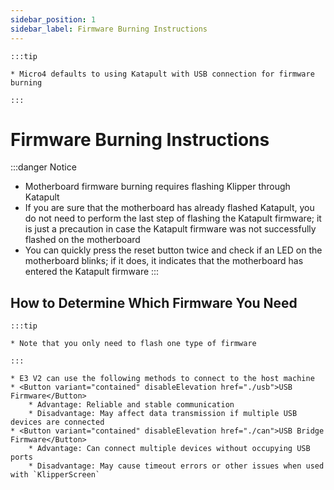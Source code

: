 ```yaml
---
sidebar_position: 1
sidebar_label: Firmware Burning Instructions
---
```



    :::tip

    * Micro4 defaults to using Katapult with USB connection for firmware burning

    :::

# Firmware Burning Instructions

:::danger Notice
* Motherboard firmware burning requires flashing Klipper through Katapult
* If you are sure that the motherboard has already flashed Katapult, you do not need to perform the last step of flashing the Katapult firmware; it is just a precaution in case the Katapult firmware was not successfully flashed on the motherboard
* You can quickly press the reset button twice and check if an LED on the motherboard blinks; if it does, it indicates that the motherboard has entered the Katapult firmware
:::

## How to Determine Which Firmware You Need

    :::tip

    * Note that you only need to flash one type of firmware

    :::
    
    * E3 V2 can use the following methods to connect to the host machine
    * <Button variant="contained" disableElevation href="./usb">USB Firmware</Button>
        * Advantage: Reliable and stable communication
        * Disadvantage: May affect data transmission if multiple USB devices are connected
    * <Button variant="contained" disableElevation href="./can">USB Bridge Firmware</Button>
        * Advantage: Can connect multiple devices without occupying USB ports
        * Disadvantage: May cause timeout errors or other issues when used with `KlipperScreen`